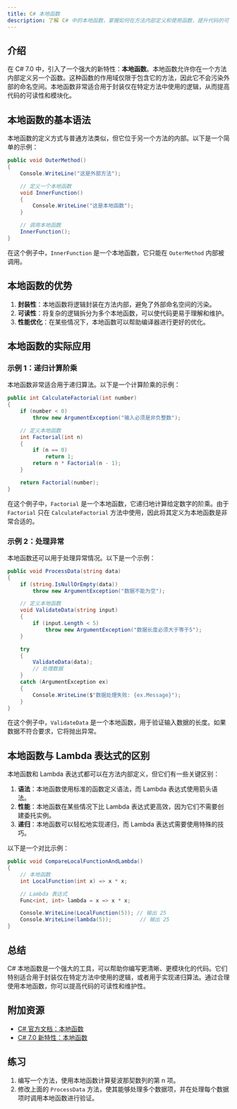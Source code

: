 ```yaml
---
title: C# 本地函数
description: 了解 C# 中的本地函数，掌握如何在方法内部定义和使用函数，提升代码的可读性和模块化。
---
```


## 介绍

在 C# 7.0 中，引入了一个强大的新特性：**本地函数**。本地函数允许你在一个方法内部定义另一个函数。这种函数的作用域仅限于包含它的方法，因此它不会污染外部的命名空间。本地函数非常适合用于封装仅在特定方法中使用的逻辑，从而提高代码的可读性和模块化。

## 本地函数的基本语法

本地函数的定义方式与普通方法类似，但它位于另一个方法的内部。以下是一个简单的示例：

```csharp
public void OuterMethod()
{
    Console.WriteLine("这是外部方法");

    // 定义一个本地函数
    void InnerFunction()
    {
        Console.WriteLine("这是本地函数");
    }

    // 调用本地函数
    InnerFunction();
}
```

在这个例子中，`InnerFunction` 是一个本地函数，它只能在 `OuterMethod` 内部被调用。

## 本地函数的优势

1. **封装性**：本地函数将逻辑封装在方法内部，避免了外部命名空间的污染。
2. **可读性**：将复杂的逻辑拆分为多个本地函数，可以使代码更易于理解和维护。
3. **性能优化**：在某些情况下，本地函数可以帮助编译器进行更好的优化。

## 本地函数的实际应用

### 示例 1：递归计算阶乘

本地函数非常适合用于递归算法。以下是一个计算阶乘的示例：

```csharp
public int CalculateFactorial(int number)
{
    if (number < 0)
        throw new ArgumentException("输入必须是非负整数");

    // 定义本地函数
    int Factorial(int n)
    {
        if (n == 0)
            return 1;
        return n * Factorial(n - 1);
    }

    return Factorial(number);
}
```

在这个例子中，`Factorial` 是一个本地函数，它递归地计算给定数字的阶乘。由于 `Factorial` 只在 `CalculateFactorial` 方法中使用，因此将其定义为本地函数是非常合适的。

### 示例 2：处理异常

本地函数还可以用于处理异常情况。以下是一个示例：

```csharp
public void ProcessData(string data)
{
    if (string.IsNullOrEmpty(data))
        throw new ArgumentException("数据不能为空");

    // 定义本地函数
    void ValidateData(string input)
    {
        if (input.Length < 5)
            throw new ArgumentException("数据长度必须大于等于5");
    }

    try
    {
        ValidateData(data);
        // 处理数据
    }
    catch (ArgumentException ex)
    {
        Console.WriteLine($"数据处理失败: {ex.Message}");
    }
}
```

在这个例子中，`ValidateData` 是一个本地函数，用于验证输入数据的长度。如果数据不符合要求，它将抛出异常。

## 本地函数与 Lambda 表达式的区别

本地函数和 Lambda 表达式都可以在方法内部定义，但它们有一些关键区别：

1. **语法**：本地函数使用标准的函数定义语法，而 Lambda 表达式使用箭头语法。
2. **性能**：本地函数在某些情况下比 Lambda 表达式更高效，因为它们不需要创建委托实例。
3. **递归**：本地函数可以轻松地实现递归，而 Lambda 表达式需要使用特殊的技巧。

以下是一个对比示例：

```csharp
public void CompareLocalFunctionAndLambda()
{
    // 本地函数
    int LocalFunction(int x) => x * x;

    // Lambda 表达式
    Func<int, int> lambda = x => x * x;

    Console.WriteLine(LocalFunction(5)); // 输出 25
    Console.WriteLine(lambda(5));         // 输出 25
}
```

## 总结

C# 本地函数是一个强大的工具，可以帮助你编写更清晰、更模块化的代码。它们特别适合用于封装仅在特定方法中使用的逻辑，或者用于实现递归算法。通过合理使用本地函数，你可以提高代码的可读性和维护性。

## 附加资源

- [C# 官方文档：本地函数](https://learn.microsoft.com/zh-cn/dotnet/csharp/programming-guide/classes-and-structs/local-functions)
- [C# 7.0 新特性：本地函数](https://devblogs.microsoft.com/dotnet/new-features-in-c-7-0/)

## 练习

1. 编写一个方法，使用本地函数计算斐波那契数列的第 n 项。
2. 修改上面的 `ProcessData` 方法，使其能够处理多个数据项，并在处理每个数据项时调用本地函数进行验证。